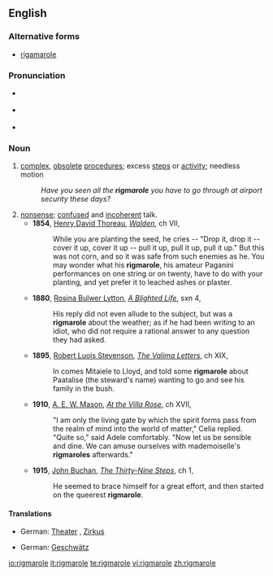{{was wotd|2007|January|6}}
==English==
===Alternative forms===
*[[rigamarole]]

===Pronunciation===
*{{italbrac|[[RP]]}} {{IPA|/ˈrɪgmərəʊl/}}
*{{italbrac|US}} {{IPA|/ˈrɪgməroʊl/}}
*{{audio|en-us-rigmarole.ogg|Audio (US)}}

===Noun===
{{en-noun|-}}

# [[complex]], [[obsolete]] [[procedure]]s; excess [[steps]] or [[activity]]; needless motion
#:''Have you seen all the '''rigmarole''' you have to go through at airport security these days?''
# [[nonsense]]; [[confused]] and [[incoherent]] talk.
#*'''1854''', [[w:Henry David Thoreau|Henry David Thoreau]], ''[[s:Walden|Walden]]'', ch VII,
#*: While you are planting the seed, he cries -- "Drop it, drop it -- cover it up, cover it up -- pull it up, pull it up, pull it up." But this was not corn, and so it was safe from such enemies as he. You may wonder what his '''rigmarole''', his amateur Paganini performances on one string or on twenty, have to do with your planting, and yet prefer it to leached ashes or plaster.
#*'''1880''', [[w:Rosina Bulwer Lytton|Rosina Bulwer Lytton]], ''[[s:A Blighted Life|A Blighted Life]]'', sxn 4,
#*: His reply did not even allude to the subject, but was a '''rigmarole''' about the weather; as if he had been writing to an idiot, who did not require a rational answer to any question they had asked.
#* '''1895''', [[w:Robert Luis Stevenson|Robert Luois Stevenson]], ''[[s:The Valima Letters|The Valima Letters]]'', ch XIX,
#*: In comes Mitaiele to Lloyd, and told some '''rigmarole''' about Paatalise (the steward's name) wanting to go and see his family in the bush.
#* '''1910''', [[w:A. E. W. Mason|A. E. W. Mason]], ''[[s:At the Villa Rose|At the Villa Rose]]'', ch XVII,
#*:"I am only the living gate by which the spirit forms pass from the realm of mind into the world of matter," Celia replied.<br/>"Quite so," said Adele comfortably. "Now let us be sensible and dine. We can amuse ourselves with mademoiselle's '''rigmaroles''' afterwards."
#*'''1915''', [[w:John Buchan|John Buchan]], ''[[s:The Thirty-Nine Steps|The Thirty-Nine Steps]]'', ch 1,
#*: He seemed to brace himself for a great effort, and then started on the queerest '''rigmarole'''.

====Translations====
{{trans-top|complex obsolete procedure}}
*German: [[Theater]] {{n}}, [[Zirkus]] {{m}}
{{trans-mid}}
{{trans-bottom}}

{{trans-top|nonsense talk}}
*German: [[Geschwätz]] {{n}}
{{trans-mid}}
{{trans-bottom}}

[[io:rigmarole]]
[[it:rigmarole]]
[[te:rigmarole]]
[[vi:rigmarole]]
[[zh:rigmarole]]